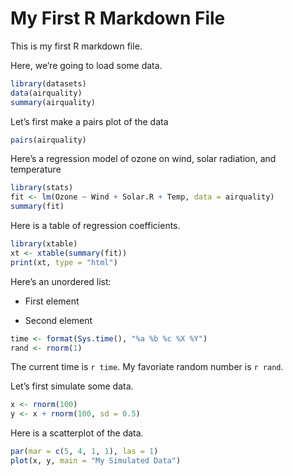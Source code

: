 My First R Markdown File
========================

This is my first R markdown file.

Here, we're going to load some data.

```r
library(datasets)
data(airquality)
summary(airquality)
```

Let's first make a pairs plot of the data
```r
pairs(airquality)
```

Here's a regression model of ozone on wind, solar radiation, and temperature

```r
library(stats)
fit <- lm(Ozone ~ Wind + Solar.R + Temp, data = airquality)
summary(fit)
```
Here is a table of regression coefficients.
```r
library(xtable)
xt <- xtable(summary(fit))
print(xt, type = "html")
```


Here's an unordered list:  

* First element

* Second element

```r
time <- format(Sys.time(), "%a %b %c %X %Y")
rand <- rnorm(1)
```

The current time is `r time`. My favoriate random number is `r rand`.

Let's first simulate some data.
```r
x <- rnorm(100)
y <- x + rnorm(100, sd = 0.5)
```

Here is a scatterplot of the data.
```r
par(mar = c(5, 4, 1, 1), las = 1)
plot(x, y, main = "My Simulated Data")
```